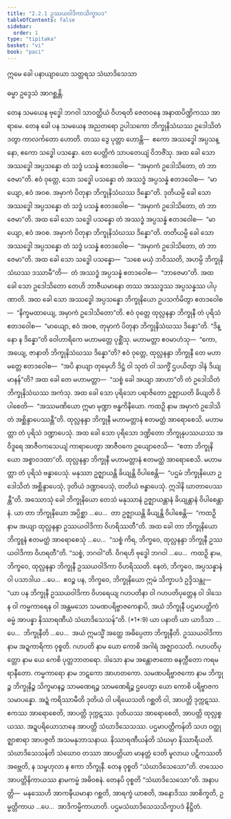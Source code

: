 ```yaml
---
title: "2.2.1 ဥဿယဝါဒိကာသိက္ခာပဒ"
tableOfContents: false
sidebar:
  order: 1
type: "tipitaka"
basket: "vi"
book: "paci"
---
```



<DynamicBreadcrumb />


<Paragraph number="2203" type="center" book="paci">
ဣမေ ခေါ ပနာယျာယော သတ္တရသ သံဃာဒိသေသာ

  
ဓမ္မာ ဥဒ္ဒေသံ အာဂစ္ဆန္တိ.


</Paragraph>

<Division number="678" book="paci">

<Paragraph number="2204" book="paci">
တေန သမယေန ဗုဒ္ဓေါ ဘဂဝါ သာဝတ္ထိယံ ဝိဟရတိ ဇေတဝနေ အနာထပိဏ္ဍိကဿ အာရာမေ. တေန ခေါ ပန သမယေန အညတရော ဥပါသကော ဘိက္ခုနိသံဃဿ ဥဒေါသိတံ ဒတွာ ကာလင်္ကတော ဟောတိ. တဿ ဒွေ ပုတ္တာ ဟောန္တိ—  ဧကော အဿဒ္ဓေါ အပ္ပသန္နော, ဧကော သဒ္ဓေါ ပသန္နော. တေ ပေတ္တိကံ သာပတေယျံ ဝိဘဇိံသု. အထ ခေါ သော အဿဒ္ဓေါ အပ္ပသန္နော တံ သဒ္ဓံ ပသန္နံ ဧတဒဝေါစ—  “အမှာကံ ဥဒေါသိတော, တံ ဘာဇေမာ”တိ. ဧဝံ ဝုတ္တေ, သော သဒ္ဓေါ ပသန္နော တံ အဿဒ္ဓံ အပ္ပသန္နံ ဧတဒဝေါစ—  “မာယျော, ဧဝံ အဝစ. အမှာကံ ပိတုနာ ဘိက္ခုနိသံဃဿ ဒိန္နော”တိ. ဒုတိယမ္ပိ ခေါ သော အဿဒ္ဓေါ အပ္ပသန္နော တံ သဒ္ဓံ ပသန္နံ ဧတဒဝေါစ—  “အမှာကံ ဥဒေါသိတော, တံ ဘာဇေမာ”တိ. အထ ခေါ သော သဒ္ဓေါ ပသန္နော တံ အဿဒ္ဓံ အပ္ပသန္နံ ဧတဒဝေါစ—  “မာယျော, ဧဝံ အဝစ. အမှာကံ ပိတုနာ ဘိက္ခုနိသံဃဿ ဒိန္နော”တိ. တတိယမ္ပိ ခေါ သော အဿဒ္ဓေါ အပ္ပသန္နော တံ သဒ္ဓံ ပသန္နံ ဧတဒဝေါစ—  “အမှာကံ ဥဒေါသိတော, တံ ဘာဇေမာ”တိ. အထ ခေါ သော သဒ္ဓေါ ပသန္နော—  “သစေ မယှံ ဘဝိဿတိ, အဟမ္ပိ ဘိက္ခုနိသံဃဿ ဒဿာမီ”တိ—  တံ အဿဒ္ဓံ အပ္ပသန္နံ ဧတဒဝေါစ—  “ဘာဇေမာ”တိ. အထ ခေါ သော ဥဒေါသိတော တေဟိ ဘာဇီယမာနော တဿ အဿဒ္ဓဿ အပ္ပသန္နဿ ပါပုဏာတိ. အထ ခေါ သော အဿဒ္ဓေါ အပ္ပသန္နော ဘိက္ခုနိယော ဥပသင်္ကမိတွာ ဧတဒဝေါစ—  “နိက္ခမထာယျေ, အမှာကံ ဥဒေါသိတော”တိ.
</Paragraph>

<Paragraph number="2205" book="paci">
ဧဝံ ဝုတ္တေ ထုလ္လနန္ဒာ ဘိက္ခုနီ တံ ပုရိသံ ဧတဒဝေါစ—  “မာယျော, ဧဝံ အဝစ, တုမှာကံ ပိတုနာ ဘိက္ခုနိသံဃဿ ဒိန္နော”တိ. “ဒိန္နော န ဒိန္နော”တိ ဝေါဟာရိကေ မဟာမတ္တေ ပုစ္ဆိံသု. မဟာမတ္တာ ဧဝမာဟံသု—  “ကော, အယျေ, ဇာနာတိ ဘိက္ခုနိသံဃဿ ဒိန္နော”တိ? ဧဝံ ဝုတ္တေ, ထုလ္လနန္ဒာ ဘိက္ခုနီ တေ မဟာမတ္တေ ဧတဒဝေါစ—  “အပိ နာယျာ တုမှေဟိ ဒိဋ္ဌံ ဝါ သုတံ ဝါ သက္ခိံ ဌပယိတွာ ဒါနံ ဒိယျမာနန်”တိ? အထ ခေါ တေ မဟာမတ္တာ—  “သစ္စံ ခေါ အယျာ အာဟာ”တိ တံ ဥဒေါသိတံ ဘိက္ခုနိသံဃဿ အကံသု. အထ ခေါ သော ပုရိသော ပရာဇိတော ဥဇ္ဈာယတိ ခိယျတိ ဝိပါစေတိ—  “အဿမဏိယော ဣမာ မုဏ္ဍာ ဗန္ဓကိနိယော. ကထဉှိ နာမ အမှာကံ ဥဒေါသိတံ အစ္ဆိန္ဒာပေဿန္တီ”တိ. ထုလ္လနန္ဒာ ဘိက္ခုနီ မဟာမတ္တာနံ ဧတမတ္ထံ အာရောစေသိ. မဟာမတ္တာ တံ ပုရိသံ ဒဏ္ဍာပေသုံ. အထ ခေါ သော ပုရိသော ဒဏ္ဍိတော ဘိက္ခုနုပဿယဿ အဝိဒူရေ အာဇီဝကသေယျံ ကာရာပေတွာ အာဇီဝကေ ဥယျောဇေသိ—  “ဧတာ ဘိက္ခုနိယော အစ္စာဝဒထာ”တိ.
</Paragraph>

<Paragraph number="2206" book="paci">
ထုလ္လနန္ဒာ ဘိက္ခုနီ မဟာမတ္တာနံ ဧတမတ္ထံ အာရောစေသိ. မဟာမတ္တာ တံ ပုရိသံ ဗန္ဓာပေသုံ. မနုဿာ ဥဇ္ဈာယန္တိ ခိယျန္တိ ဝိပါစေန္တိ—  “ပဌမံ ဘိက္ခုနိယော ဥဒေါသိတံ အစ္ဆိန္ဒာပေသုံ, ဒုတိယံ ဒဏ္ဍာပေသုံ, တတိယံ ဗန္ဓာပေသုံ. ဣဒါနိ ဃာတာပေဿန္တီ”တိ.
</Paragraph>

<Paragraph number="2207" book="paci">
အဿောသုံ ခေါ ဘိက္ခုနိယော တေသံ မနုဿာနံ ဥဇ္ဈာယန္တာနံ ခိယျန္တာနံ ဝိပါစေန္တာနံ. ယာ တာ ဘိက္ခုနိယော အပ္ပိစ္ဆာ …ပေ…  တာ ဥဇ္ဈာယန္တိ ခိယျန္တိ ဝိပါစေန္တိ—  “ကထဉှိ နာမ အယျာ ထုလ္လနန္ဒာ ဥဿယဝါဒိကာ ဝိဟရိဿတီ”တိ. အထ ခေါ တာ ဘိက္ခုနိယော ဘိက္ခူနံ ဧတမတ္ထံ အာရောစေသုံ …ပေ…  “သစ္စံ ကိရ, ဘိက္ခဝေ, ထုလ္လနန္ဒာ ဘိက္ခုနီ ဥဿယဝါဒိကာ ဝိဟရတီ”တိ. “သစ္စံ, ဘဂဝါ”တိ. ဝိဂရဟိ ဗုဒ္ဓေါ ဘဂဝါ …ပေ…  ကထဉှိ နာမ, ဘိက္ခဝေ, ထုလ္လနန္ဒာ ဘိက္ခုနီ ဥဿယဝါဒိကာ ဝိဟရိဿတိ. နေတံ, ဘိက္ခဝေ, အပ္ပသန္နာနံ ဝါ ပသာဒါယ …ပေ…  ဧဝဉ္စ ပန, ဘိက္ခဝေ, ဘိက္ခုနိယော ဣမံ သိက္ခာပဒံ ဥဒ္ဒိသန္တု—
</Paragraph>

</Division>
<Division number="679" book="paci">

<Paragraph number="2208" book="paci">
<Emphasis>“ယာ ပန ဘိက္ခုနီ ဥဿယဝါဒိကာ ဝိဟရေယျ ဂဟပတိနာ ဝါ ဂဟပတိပုတ္တေန ဝါ ဒါသေန ဝါ ကမ္မကာရေန ဝါ အန္တမသော သမဏပရိဗ္ဗာဇကေနာပိ, အယံ ဘိက္ခုနီ ပဌမာပတ္တိကံ ဓမ္မံ အာပန္နာ နိဿာရဏီယံ သံဃာဒိသေသန်”</Emphasis>တိ. (*1*:<Emphasis>9</Emphasis>)
</Paragraph>

</Division>
<Division number="680" book="paci">

<Paragraph number="2209" book="paci">
<Emphasis>ယာ ပနာ</Emphasis>တိ ယာ ယာဒိသာ …ပေ…  <Emphasis>ဘိက္ခုနီ</Emphasis>တိ …ပေ…  အယံ ဣမသ္မိံ အတ္ထေ အဓိပ္ပေတာ ဘိက္ခုနီတိ.
</Paragraph>

<Paragraph number="2210" book="paci">
<Emphasis>ဥဿယဝါဒိကာ</Emphasis> နာမ အဍ္ဍကာရိကာ ဝုစ္စတိ.
</Paragraph>

<Paragraph number="2211" book="paci">
<Emphasis>ဂဟပတိ</Emphasis> နာမ ယော ကောစိ အဂါရံ အဇ္ဈာဝသတိ.
</Paragraph>

<Paragraph number="2212" book="paci">
<Emphasis>ဂဟပတိပုတ္တော</Emphasis> နာမ ယေ ကေစိ ပုတ္တဘာတရော.
</Paragraph>

<Paragraph number="2213" book="paci">
<Emphasis>ဒါသော</Emphasis> နာမ အန္တောဇာတော ဓနက္ကီတော ကရမရာနီတော.
</Paragraph>

<Paragraph number="2214" book="paci">
<Emphasis>ကမ္မကာရော</Emphasis> နာမ ဘဋကော အာဟတကော.
</Paragraph>

<Paragraph number="2215" book="paci">
<Emphasis>သမဏပရိဗ္ဗာဇကော</Emphasis> နာမ ဘိက္ခုဉ္စ ဘိက္ခုနိဉ္စ သိက္ခမာနဉ္စ သာမဏေရဉ္စ သာမဏေရိဉ္စ ဌပေတွာ ယော ကောစိ ပရိဗ္ဗာဇကသမာပန္နော.
</Paragraph>

<Paragraph number="2216" book="paci">
အဍ္ဍံ ကရိဿာမီတိ ဒုတိယံ ဝါ ပရိယေသတိ ဂစ္ဆတိ ဝါ, အာပတ္တိ ဒုက္ကဋဿ. ဧကဿ အာရောစေတိ, အာပတ္တိ ဒုက္ကဋဿ. ဒုတိယဿ အာရောစေတိ, အာပတ္တိ ထုလ္လစ္စယဿ. အဍ္ဍပရိယောသာနေ အာပတ္တိ သံဃာဒိသေသဿ.
</Paragraph>

<Paragraph number="2217" book="paci">
<Emphasis>ပဌမာပတ္တိကန်</Emphasis>တိ သဟ ဝတ္ထုဇ္ဈာစာရာ အာပဇ္ဇတိ အသမနုဘာသနာယ.
</Paragraph>

<Paragraph number="2218" book="paci">
<Emphasis>နိဿာရဏီယန်</Emphasis>တိ သံဃမှာ နိဿာရီယတိ.
</Paragraph>

<Paragraph number="2219" book="paci">
<Emphasis>သံဃာဒိသေသန်</Emphasis>တိ သံဃောဝ တဿာ အာပတ္တိယာ မာနတ္တံ ဒေတိ မူလာယ ပဋိကဿတိ အဗ္ဘေတိ, န သမ္ဗဟုလာ န ဧကာ ဘိက္ခုနီ. တေန ဝုစ္စတိ “သံဃာဒိသေသော”တိ. တဿေဝ အာပတ္တိနိကာယဿ နာမကမ္မံ အဓိဝစနံ. တေနပိ ဝုစ္စတိ “သံဃာဒိသေသော”တိ.
</Paragraph>

</Division>
<Division number="681" book="paci">

<Paragraph number="2220" book="paci">
အနာပတ္တိ—  မနုဿေဟိ အာကဍ္ဎီယမာနာ ဂစ္ဆတိ, အာရက္ခံ ယာစတိ, အနောဒိဿ အာစိက္ခတိ, ဥမ္မတ္တိကာယ …ပေ…  အာဒိကမ္မိကာယာတိ.

</Paragraph>
</Division>

<Paragraph number="2221" type="center" book="paci">
ပဌမသံဃာဒိသေသသိက္ခာပဒံ နိဋ္ဌိတံ.
</Paragraph>